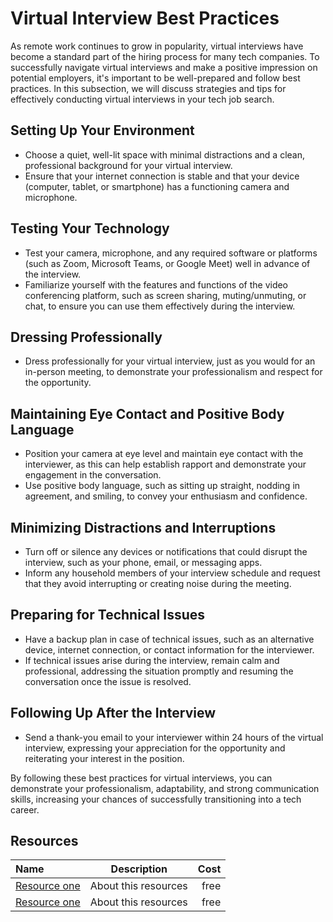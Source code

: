 # Virtual Interview Best Practices

As remote work continues to grow in popularity, virtual interviews have become a standard part of the hiring process for
many tech companies. To successfully navigate virtual interviews and make a positive impression on potential employers,
it's important to be well-prepared and follow best practices. In this subsection, we will discuss strategies and tips for
effectively conducting virtual interviews in your tech job search.

## Setting Up Your Environment

- Choose a quiet, well-lit space with minimal distractions and a clean, professional background for your virtual interview.
- Ensure that your internet connection is stable and that your device (computer, tablet, or smartphone) has a functioning
  camera and microphone.

## Testing Your Technology

- Test your camera, microphone, and any required software or platforms (such as Zoom, Microsoft Teams, or Google Meet) well
  in advance of the interview.
- Familiarize yourself with the features and functions of the video conferencing platform, such as screen sharing,
  muting/unmuting, or chat, to ensure you can use them effectively during the interview.

## Dressing Professionally

- Dress professionally for your virtual interview, just as you would for an in-person meeting, to demonstrate your
  professionalism and respect for the opportunity.

## Maintaining Eye Contact and Positive Body Language

- Position your camera at eye level and maintain eye contact with the interviewer, as this can help establish rapport and
  demonstrate your engagement in the conversation.
- Use positive body language, such as sitting up straight, nodding in agreement, and smiling, to convey your enthusiasm and
  confidence.

## Minimizing Distractions and Interruptions

- Turn off or silence any devices or notifications that could disrupt the interview, such as your phone, email, or
  messaging apps.
- Inform any household members of your interview schedule and request that they avoid interrupting or creating noise
  during the meeting.

## Preparing for Technical Issues

- Have a backup plan in case of technical issues, such as an alternative device, internet connection, or contact
  information for the interviewer.
- If technical issues arise during the interview, remain calm and professional, addressing the situation promptly and
  resuming the conversation once the issue is resolved.

## Following Up After the Interview

- Send a thank-you email to your interviewer within 24 hours of the virtual interview, expressing your appreciation for the
  opportunity and reiterating your interest in the position.

By following these best practices for virtual interviews, you can demonstrate your professionalism, adaptability, and
strong communication skills, increasing your chances of successfully transitioning into a tech career.

## Resources

| Name   | Description | Cost |
| :----- | :----: | ----: |
| [Resource one](https://example.com/)    |  About this resources   |   free |
| [Resource one](https://example.com/)    |  About this resources   |   free |